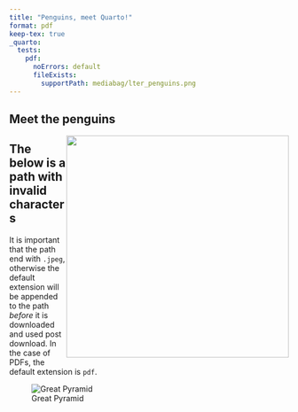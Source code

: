 ```yaml
---
title: "Penguins, meet Quarto!"
format: pdf
keep-tex: true
_quarto:
  tests:
    pdf:
      noErrors: default
      fileExists: 
        supportPath: mediabag/lter_penguins.png
---
```


## Meet the penguins

![](https://raw.githubusercontent.com/quarto-dev/quarto-web/main/docs/get-started/hello/rstudio/lter_penguins.png){style="float:right;" fig-alt="Illustration of three species of Palmer Archipelago penguins: Chinstrap, Gentoo, and Adelie. Artwork by @allison_horst." width="401"}


## The below is a path with invalid characters

It is important that the path end with `.jpeg`, otherwise the default extension will be appended to the path _before_ it is downloaded and used post download. In the case of PDFs, the default extension is `pdf`.

![Great Pyramid](https://sat02pap004files.storage.live.com/y4m52ot143vPFNPo0C4wwvFwbWGJz9PYvIxAv3aPcZV9KHpimnZ2ErrEafT22gFuFM3lP-nJYiGpwzfq1wJ2X-kPIroYIPqhzYm01Hx6B4x40cPkesS9FVXJvFfkj9mtdBGFOhl1WVJd0xushOybTa9GTYsn-tKZCn7T0IAHSplCK-VBGhncjA-D09aJ-fJ8Ldq?width=256&height=192&cropmode=none&foobar=.jpeg)